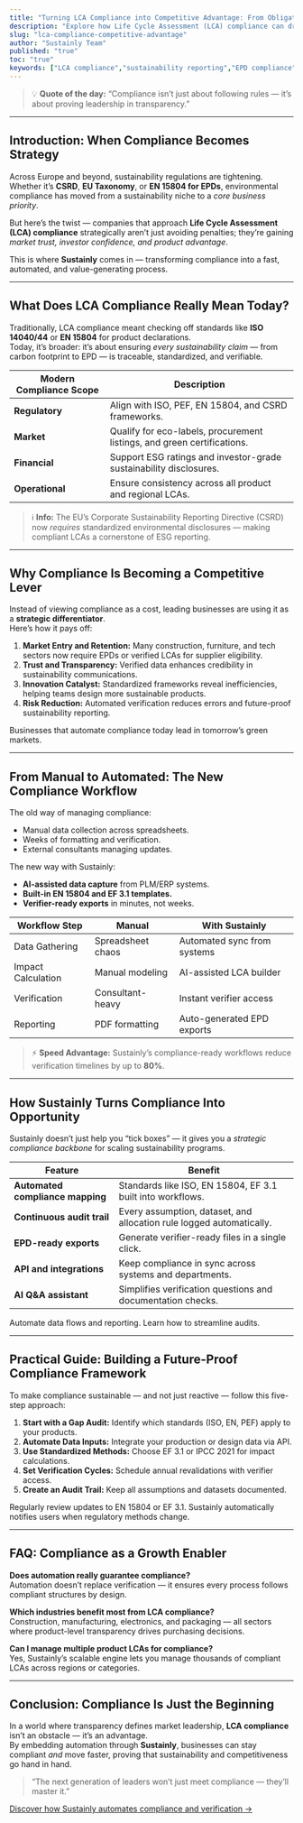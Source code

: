 ```yaml
---
title: "Turning LCA Compliance into Competitive Advantage: From Obligation to Opportunity"
description: "Explore how Life Cycle Assessment (LCA) compliance can drive innovation, market access, and trust — and how Sustainly automates it all."
slug: "lca-compliance-competitive-advantage"
author: "Sustainly Team"
published: "true"
toc: "true"
keywords: ["LCA compliance","sustainability reporting","EPD compliance","ESG regulations","automated LCA tools","Sustainly","environmental transparency"]
---
```


> 💡 **Quote of the day:** “Compliance isn’t just about following rules — it’s about proving leadership in transparency.”

---

## Introduction: When Compliance Becomes Strategy

Across Europe and beyond, sustainability regulations are tightening.\
Whether it’s **CSRD**, **EU Taxonomy**, or **EN 15804 for EPDs**, environmental compliance has moved from a sustainability niche to a _core business priority_.

But here’s the twist — companies that approach **Life Cycle Assessment (LCA) compliance** strategically aren’t just avoiding penalties; they’re gaining _market trust, investor confidence, and product advantage_.

This is where **Sustainly** comes in — transforming compliance into a fast, automated, and value-generating process.

---

## What Does LCA Compliance Really Mean Today?

Traditionally, LCA compliance meant checking off standards like **ISO 14040/44** or **EN 15804** for product declarations.\
Today, it’s broader: it’s about ensuring _every sustainability claim_ — from carbon footprint to EPD — is traceable, standardized, and verifiable.

| Modern Compliance Scope | Description                                                             |
| ----------------------- | ----------------------------------------------------------------------- |
| **Regulatory**          | Align with ISO, PEF, EN 15804, and CSRD frameworks.                     |
| **Market**              | Qualify for eco-labels, procurement listings, and green certifications. |
| **Financial**           | Support ESG ratings and investor-grade sustainability disclosures.      |
| **Operational**         | Ensure consistency across all product and regional LCAs.                |

> ℹ️ **Info:** The EU’s Corporate Sustainability Reporting Directive (CSRD) now _requires_ standardized environmental disclosures — making compliant LCAs a cornerstone of ESG reporting.

---

## Why Compliance Is Becoming a Competitive Lever

Instead of viewing compliance as a cost, leading businesses are using it as a **strategic differentiator**.\
Here’s how it pays off:

1. **Market Entry and Retention:** Many construction, furniture, and tech sectors now require EPDs or verified LCAs for supplier eligibility.
2. **Trust and Transparency:** Verified data enhances credibility in sustainability communications.
3. **Innovation Catalyst:** Standardized frameworks reveal inefficiencies, helping teams design more sustainable products.
4. **Risk Reduction:** Automated verification reduces errors and future-proof sustainability reporting.

<Info>
  Businesses that automate compliance today lead in tomorrow’s green markets.
</Info>

---

## From Manual to Automated: The New Compliance Workflow

The old way of managing compliance:

- Manual data collection across spreadsheets.
- Weeks of formatting and verification.
- External consultants managing updates.

The new way with Sustainly:

- **AI-assisted data capture** from PLM/ERP systems.
- **Built-in EN 15804 and EF 3.1 templates.**
- **Verifier-ready exports** in minutes, not weeks.

| Workflow Step      | Manual            | With Sustainly              |
| ------------------ | ----------------- | --------------------------- |
| Data Gathering     | Spreadsheet chaos | Automated sync from systems |
| Impact Calculation | Manual modeling   | AI-assisted LCA builder     |
| Verification       | Consultant-heavy  | Instant verifier access     |
| Reporting          | PDF formatting    | Auto-generated EPD exports  |

> ⚡ **Speed Advantage:** Sustainly’s compliance-ready workflows reduce verification timelines by up to **80%**.

---

## How Sustainly Turns Compliance Into Opportunity

Sustainly doesn’t just help you “tick boxes” — it gives you a _strategic compliance backbone_ for scaling sustainability programs.

| Feature                          | Benefit                                                              |
| -------------------------------- | -------------------------------------------------------------------- |
| **Automated compliance mapping** | Standards like ISO, EN 15804, EF 3.1 built into workflows.           |
| **Continuous audit trail**       | Every assumption, dataset, and allocation rule logged automatically. |
| **EPD-ready exports**            | Generate verifier-ready files in a single click.                     |
| **API and integrations**         | Keep compliance in sync across systems and departments.              |
| **AI Q&A assistant**             | Simplifies verification questions and documentation checks.          |

<Columns cols={2}>
  <Card title="Compliance API" icon="code" href="/api-reference">
    Automate data flows and reporting.
  </Card>
  <Card title="Verification Workflows" icon="check-circle" href="/guides/compliance-workflows">
    Learn how to streamline audits.
  </Card>
</Columns>

---

## Practical Guide: Building a Future-Proof Compliance Framework

To make compliance sustainable — and not just reactive — follow this five-step approach:

1. **Start with a Gap Audit:** Identify which standards (ISO, EN, PEF) apply to your products.
2. **Automate Data Inputs:** Integrate your production or design data via API.
3. **Use Standardized Methods:** Choose EF 3.1 or IPCC 2021 for impact calculations.
4. **Set Verification Cycles:** Schedule annual revalidations with verifier access.
5. **Create an Audit Trail:** Keep all assumptions and datasets documented.

<Tip>
  Regularly review updates to EN 15804 or EF 3.1. Sustainly automatically notifies users when regulatory methods change.
</Tip>

---

## FAQ: Compliance as a Growth Enabler

**Does automation really guarantee compliance?**\
Automation doesn’t replace verification — it ensures every process follows compliant structures by design.

**Which industries benefit most from LCA compliance?**\
Construction, manufacturing, electronics, and packaging — all sectors where product-level transparency drives purchasing decisions.

**Can I manage multiple product LCAs for compliance?**\
Yes, Sustainly’s scalable engine lets you manage thousands of compliant LCAs across regions or categories.

---

## Conclusion: Compliance Is Just the Beginning

In a world where transparency defines market leadership, **LCA compliance** isn’t an obstacle — it’s an advantage.\
By embedding automation through **Sustainly**, businesses can stay compliant _and_ move faster, proving that sustainability and competitiveness go hand in hand.

> “The next generation of leaders won’t just meet compliance — they’ll master it.”

[Discover how Sustainly automates compliance and verification →](/articles/compliance-and-regulation/lca-compliance-made-simple)